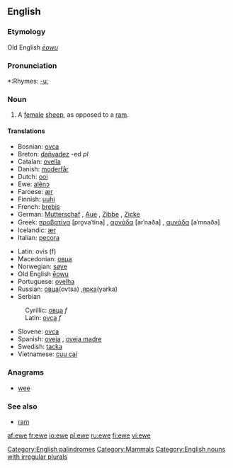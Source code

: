 {{see|Ewe}}
{{wikipedia|Sheep}}

==English==

===Etymology===
Old English ''[[ēowu]]''

===Pronunciation===
*:Rhymes: [[Rhymes:English:-uː|-uː]]

===Noun===
{{en-noun|ewe|pl2=ewes}}

# A [[female]] [[sheep]], as opposed to a [[ram]].

====Translations====
{{top}}
*Bosnian: [[ovca]] {{f}}
*Breton: [[dañvadez]] {{f}} -ed ''pl''
*Catalan: [[ovella]] {{f}}
*Danish: [[moderfår]]
*Dutch: [[ooi]] {{f}}
*Ewe: [[alẽnɔ]]
*Faroese: [[ær]] {{f}}
*Finnish: [[uuhi]]
*French: [[brebis]] {{f}}
*German: [[Mutterschaf]] {{n}}, [[Aue]] {{f}}, [[Zibbe]] {{f}}, [[Zicke]] {{f}}
*Greek: [[προβατίνα]] [pro̞vaˈtina] {{f}}, [[αρνάδα]] [arˈnaða] {{f}}, [[αμνάδα]] [aˈmnaða] {{f}}
*Icelandic: [[ær]] {{f}}
*Italian: [[pecora]] {{f}}
{{mid}}
*Latin: ovis (f)
*Macedonian: [[овца]] {{f}}
*Norwegian: [[søye]] {{c}}
*Old English [[eowu|ēowu]]
*Portuguese: [[ovelha]] {{f}}
*Russian: [[овца]](ovtsa) {{f}},[[ярка]](yarka) {{f}}
*Serbian
:Cyrillic: [[овца]] ''f''
:Latin: [[ovca]] ''f''
*Slovene: [[ovca]] {{f}}
*Spanish: [[oveja]] {{f}}, [[oveja madre]] {{f}}
*Swedish: [[tacka]] {{c}}
*Vietnamese: [[cuu cai]]
{{bottom}}

===Anagrams===
*[[wee]]

===See also===
*[[ram]]

[[Category:English palindromes]]
[[Category:Mammals]]
[[Category:English nouns with irregular plurals]]

[[af:ewe]]
[[fr:ewe]]
[[io:ewe]]
[[pl:ewe]]
[[ru:ewe]]
[[fi:ewe]]
[[vi:ewe]]